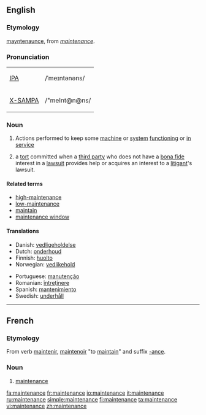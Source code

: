 {{wikipedia}}
==English==
===Etymology===
{{ME.}} [[mayntenaunce]], from {{OF.}} ''[[#French|maintenance]]''.

=== Pronunciation===
{| border=1 cellpadding=5
| [[w:IPA|IPA]] || /ˈmeɪntənəns/
|-
| [[w:X-SAMPA|X-SAMPA]] || /"meInt@n@ns/
|}

=== Noun ===
{{en-noun}}
#Actions performed to keep some [[machine]] or [[system]] [[functioning]] or [[in service]]
#{{law}} a [[tort]] committed when a [[third party]] who does not have a [[bona fide]] interest in a [[lawsuit]] provides help or acquires an interest to a [[litigant]]'s lawsuit.

==== Related terms ====
*[[high-maintenance]]
*[[low-maintenance]]
*[[maintain]]
*[[maintenance window]]

==== Translations ====
{{top}}
*Danish: [[vedligeholdelse]]
*Dutch: [[onderhoud]] {{n}}
*Finnish: [[huolto]]
*Norwegian: [[vedlikehold]]
{{mid}}
*Portuguese: [[manutenção]] {{f}}
*Romanian: [[întreţinere]] {{f}}
*Spanish: [[mantenimiento]] {{m}}
*Swedish: [[underhåll]] {{n}}
{{bottom}}

----

==French==
===Etymology===
From verb [[maintenir]], [[maintenoir]] "to [[maintain]]" and suffix [[-ance]].

===Noun===
{{fr-noun-reg|f}}
#[[#English|maintenance]]

[[fa:maintenance]]
[[fr:maintenance]]
[[io:maintenance]]
[[it:maintenance]]
[[ru:maintenance]]
[[simple:maintenance]]
[[fi:maintenance]]
[[ta:maintenance]]
[[vi:maintenance]]
[[zh:maintenance]]